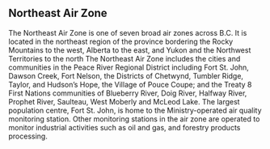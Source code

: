 ## Northeast Air Zone

The Northeast Air Zone is one of seven broad air zones across B.C. It is located in the northeast region of the province bordering the Rocky Mountains to the west, Alberta to the east, and Yukon and the Northwest Territories to the north The Northeast Air Zone includes the cities and communities in the Peace River Regional District including Fort St. John, Dawson Creek, Fort Nelson, the Districts of Chetwynd, Tumbler Ridge, Taylor, and Hudson’s Hope, the Village of Pouce Coupe; and the Treaty 8 First Nations communities of Blueberry River, Doig River, Halfway River, Prophet River, Saulteau, West Moberly and McLeod Lake. The largest population centre, Fort St. John, is home to the Ministry-operated air quality monitoring station. Other monitoring stations in the air zone are operated to monitor industrial activities such as oil and gas, and forestry products processing.  
